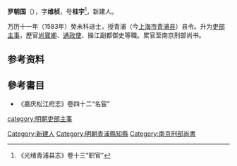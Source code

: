 '''罗朝国'''（{{bd|?||?|}}），字'''维桢'''，号'''柱宇'''<ref>《光绪青浦县志》卷十三“职官”</ref>，新建人。

万历十一年（1583年）癸未科进士，授青浦（今[[上海市|上海市]][[青浦县|青浦县]]）县令。升为[[吏部|吏部]][[主事|主事]]，歷官[[尚寶卿|尚寶卿]]、[[通政使|通政使]]、操江副都御史等職。累官至南京刑部尚书。

== 参考资料 ==
{{reflist}}

== 參考書目 ==
* 《嘉庆松江府志》卷四十二“名宦”

{{萬曆十一年癸未科殿試金榜}}

{{Authority control}}

{{DEFAULTSORT:Luo羅}}
[[Category:新建人|Category:新建人]]
[[Category:明朝青浦縣知縣|Category:明朝青浦縣知縣]]
[[category:明朝吏部主事|category:明朝吏部主事]]
[[Category:南京刑部尚書|Category:南京刑部尚書]]


{{明朝人小作品}}